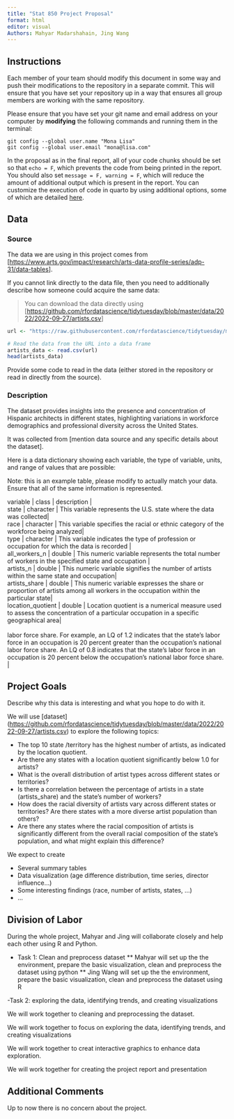 ```yaml
---
title: "Stat 850 Project Proposal"
format: html
editor: visual
Authors: Mahyar Madarshahain, Jing Wang
---
```


## Instructions

Each member of your team should modify this document in some way and push their modifications to the repository in a separate commit. This will ensure that you have set your repository up in a way that ensures all group members are working with the same repository.

Please ensure that you have set your git name and email address on your computer by **modifying** the following commands and running them in the terminal:

```         
git config --global user.name "Mona Lisa"
git config --global user.email "mona@lisa.com"
```

In the proposal as in the final report, all of your code chunks should be set so that `echo = F`, which prevents the code from being printed in the report. You should also set `message = F, warning = F`, which will reduce the amount of additional output which is present in the report. You can customize the execution of code in quarto by using additional options, some of which are detailed [here](https://quarto.org/docs/computations/execution-options.html).

## Data

### Source

The data we are using in this project comes from \[<https://www.arts.gov/impact/research/arts-data-profile-series/adp-31/data-tables>\].

If you cannot link directly to the data file, then you need to additionally describe how someone could acquire the same data:

> You can download the data directly using \[<https://github.com/rfordatascience/tidytuesday/blob/master/data/2022/2022-09-27/artists.csv>\]

```r
url <- "https://raw.githubusercontent.com/rfordatascience/tidytuesday/master/data/2022/2022-09-27/artists.csv"

# Read the data from the URL into a data frame
artists_data <- read.csv(url)
head(artists_data)
```

Provide some code to read in the data (either stored in the repository or read in directly from the source).

### Description

The dataset provides insights into the presence and concentration of Hispanic architects in different states, highlighting variations in workforce demographics and professional diversity across the United States.

It was collected from \[mention data source and any specific details about the dataset\].

Here is a data dictionary showing each variable, the type of variable, units, and range of values that are possible:

Note: this is an example table, please modify to actually match your data. Ensure that all of the same information is represented.

| variable \| class \| description \|
| state \| character \| This variable represents the U.S. state where the data was collected\|
| race \| character \| This variable specifies the racial or ethnic category of the workforce being analyzed\|
| type \| character \| This variable indicates the type of profession or occupation for which the data is recorded \|
| all_workers_n \| double \| This numeric variable represents the total number of workers in the specified state and occupation \|
| artists_n \| double \| This numeric variable signifies the number of artists within the same state and occupation\|
| artists_share \| double \| This numeric variable expresses the share or proportion of artists among all workers in the occupation within the particular state\|
| location_quotient \| double \| Location quotient is a numerical measure used to assess the concentration of a particular occupation in a specific geographical area\|

| 
| labor force share. For example, an LQ of 1.2 indicates that the state's labor force in an occupation is 20 percent greater than the occupation's national labor force share. An LQ of 0.8 indicates that the state's labor force in an occupation is 20 percent below the occupation's national labor force share. \|

## Project Goals

Describe why this data is interesting and what you hope to do with it.

We will use \[dataset\](<https://github.com/rfordatascience/tidytuesday/blob/master/data/2022/2022-09-27/artists.csv>) to explore the following topics:

-   The top 10 state /territory has the highest number of artists, as indicated by the location quotient.
-   Are there any states with a location quotient significantly below 1.0 for artists?
-   What is the overall distribution of artist types across different states or territories?
-   Is there a correlation between the percentage of artists in a state (artists_share) and the state's number of workers?
-   How does the racial diversity of artists vary across different states or territories? Are there states with a more diverse artist population than others?
-   Are there any states where the racial composition of artists is significantly different from the overall racial composition of the state's population, and what might explain this difference?

We expect to create

-   Several summary tables
-   Data visualization (age difference distribution, time series, director influence...)
-   Some interesting findings (race, number of artists, states, ...)
-   ...

## Division of Labor

During the whole project, Mahyar and Jing will collaborate closely and help each other using R and Python.

-   Task 1: Clean and preprocess dataset \*\* Mahyar will set up the the environment, prepare the basic visualization, clean and preprocess the dataset using python \*\* Jing Wang will set up the the environment, prepare the basic visualization, clean and preprocess the dataset using R

-Task 2: exploring the data, identifying trends, and creating visualizations

We will work together to cleaning and preprocessing the dataset.

We will work together to focus on exploring the data, identifying trends, and creating visualizations

We will work together to creat interactive graphics to enhance data exploration.

We will work together for creating the project report and presentation

## Additional Comments

Up to now there is no concern about the project.
